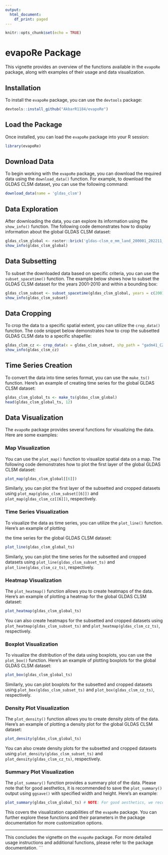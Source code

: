 ```yaml
---
output:
  html_document:
    df_print: paged
---
```


```r
knitr::opts_chunk$set(echo = TRUE)
```

# evapoRe Package

This vignette provides an overview of the functions available in the
`evapoRe` package, along with examples of their usage and data
visualization.

## Installation

To install the `evapoRe` package, you can use the `devtools` package:

```r
devtools::install_github("AkbarR1184/evapoRe")
```

## Load the Package

Once installed, you can load the `evapoRe` package into your R session:

```r
library(evapoRe)
```

## Download Data

To begin working with the `evapoRe` package, you can download the
required data using the `download_data()` function. For example, to
download the GLDAS CLSM dataset, you can use the following command:

```r
download_data(name = 'gldas_clsm')
```

## Data Exploration

After downloading the data, you can explore its information using the
`show_info()` function. The following code demonstrates how to display
information about the global GLDAS CLSM dataset:

```r
gldas_clsm_global <- raster::brick('gldas-clsm_e_mm_land_200001_202211_025_monthly.nc')
show_info(gldas_clsm_global)
```

## Data Subsetting

To subset the downloaded data based on specific criteria, you can use
the `subset_spacetime()` function. The example below shows how to subset
the GLDAS CLSM dataset for the years 2001-2010 and within a bounding
box:

```r
gldas_clsm_subset <- subset_spacetime(gldas_clsm_global, years = c(2001, 2010), bbox = c(2,28,42,58))
show_info(gldas_clsm_subset)
```

## Data Cropping

To crop the data to a specific spatial extent, you can utilize the
`crop_data()` function. The code snippet below demonstrates how to crop
the subsetted GLDAS CLSM data to a specific shapefile:

```r
gldas_clsm_cz <- crop_data(x = gldas_clsm_subset, shp_path = "gadm41_CZE_0.shp")
show_info(gldas_clsm_cz)
```

## Time Series Creation

To convert the data into time series format, you can use the `make_ts()`
function. Here's an example of creating time series for the global GLDAS
CLSM dataset:

```r
gldas_clsm_global_ts <- make_ts(gldas_clsm_global)
head(gldas_clsm_global_ts, 12)
```

## Data Visualization

The `evapoRe` package provides several functions for visualizing the
data. Here are some examples:

### Map Visualization

You can use the `plot_map()` function to visualize spatial data on a
map. The following code demonstrates how to plot the first layer of the
global GLDAS CLSM dataset:

```r
plot_map(gldas_clsm_global[[6]])
```

Similarly, you can plot the first layer of the subsetted and cropped
datasets using `plot_map(gldas_clsm_subset[[6]])` and
`plot_map(gldas_clsm_cz[[6]])`, respectively.

### Time Series Visualization

To visualize the data as time series, you can utilize the `plot_line()`
function. Here's an example of plotting

the time series for the global GLDAS CLSM dataset:

```r
plot_line(gldas_clsm_global_ts)
```

Similarly, you can plot the time series for the subsetted and cropped
datasets using `plot_line(gldas_clsm_subset_ts)` and
`plot_line(gldas_clsm_cz_ts)`, respectively.

### Heatmap Visualization

The `plot_heatmap()` function allows you to create heatmaps of the data.
Here's an example of plotting a heatmap for the global GLDAS CLSM
dataset:

```r
plot_heatmap(gldas_clsm_global_ts)
```

You can also create heatmaps for the subsetted and cropped datasets
using `plot_heatmap(gldas_clsm_subset_ts)` and
`plot_heatmap(gldas_clsm_cz_ts)`, respectively.

### Boxplot Visualization

To visualize the distribution of the data using boxplots, you can use
the `plot_box()` function. Here's an example of plotting boxplots for
the global GLDAS CLSM dataset:

```r
plot_box(gldas_clsm_global_ts)
```

Similarly, you can plot boxplots for the subsetted and cropped datasets
using `plot_box(gldas_clsm_subset_ts)` and `plot_box(gldas_clsm_cz_ts)`,
respectively.

### Density Plot Visualization

The `plot_density()` function allows you to create density plots of the
data. Here's an example of plotting a density plot for the global GLDAS
CLSM dataset:

```r
plot_density(gldas_clsm_global_ts)
```

You can also create density plots for the subsetted and cropped datasets
using `plot_density(gldas_clsm_subset_ts)` and
`plot_density(gldas_clsm_cz_ts)`, respectively.

### Summary Plot Visualization

The `plot_summary()` function provides a summary plot of the data.
Please note that for good aesthetics, it is recommended to save the
`plot_summary()` output using `ggsave()` with specified width and
height. Here's an example:

```r
plot_summary(gldas_clsm_global_ts) # NOTE: For good aesthetics, we recommend saving plot_summary with ggsave(<filename>, <plot>, width = 16.3, height = 15.03).
```

This covers the visualization capabilities of the `evapoRe` package. You
can further explore these functions and their parameters in the package
documentation for more customization options.

------------------------------------------------------------------------

This concludes the vignette on the `evapoRe` package. For more detailed
usage instructions and additional functions, please refer to the package
documentation. \`\`\`
